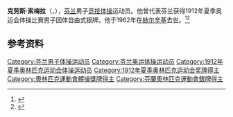 {{NoteTA|G1=Sports}}
'''克劳斯·索梅拉'''（{{lang-fi|Klaus Suomela}}，{{bd|1888年|11月10日|1962年|4月4日}}），[[芬兰|芬兰]]男子[[竞技体操|竞技体操]]运动员。他曾代表芬兰获得1912年夏季奥运会体操比赛男子团体自由式银牌。他于1962年在[[赫尔辛基|赫尔辛基]]去世。<ref>{{Cite web|title=Klaus Unno SUOMELA|url=https://www.olympic.org/klaus-unno-suomela|accessdate=2021-03-30|work=International Olympic Committee}}</ref><ref>{{cite web |url=https://www.olympedia.org/athletes/29842 |title=Klaus Suomela |work=Olympedia |accessdate=2020-07-23 |archive-date=2021-06-05 |archive-url=https://web.archive.org/web/20210605082705/https://www.olympedia.org/athletes/29842 }}</ref>

== 参考资料 ==
{{reflist}}

{{Authority control}}
{{DEFAULTSORT:Suomela, Klaus}}
[[Category:芬兰男子体操运动员|Category:芬兰男子体操运动员]]
[[Category:芬兰奥运体操运动员|Category:芬兰奥运体操运动员]]
[[Category:1912年夏季奥林匹克运动会体操运动员|Category:1912年夏季奥林匹克运动会体操运动员]]
[[Category:1912年夏季奥林匹克运动会奖牌得主|Category:1912年夏季奥林匹克运动会奖牌得主]]
[[Category:奧林匹克運動會體操獎牌得主|Category:奧林匹克運動會體操獎牌得主]]
[[Category:芬蘭奧林匹克運動會銀牌得主|Category:芬蘭奧林匹克運動會銀牌得主]]
